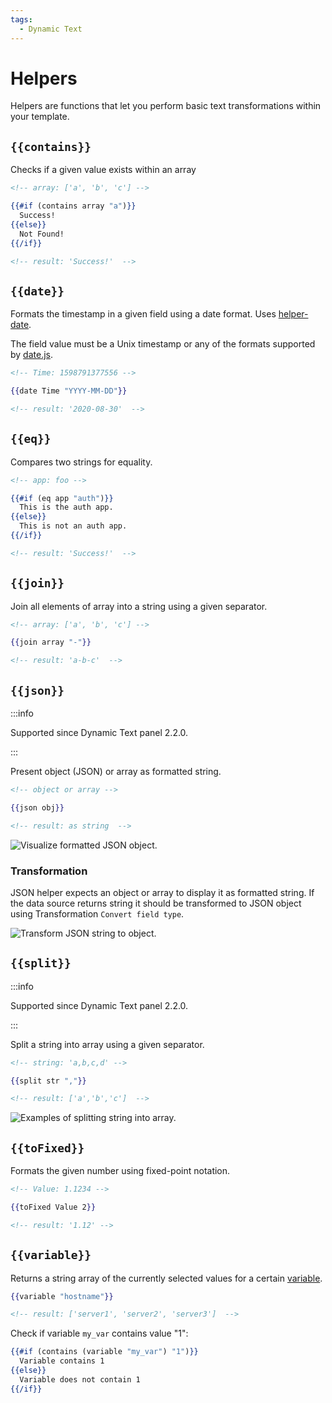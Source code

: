 ```yaml
---
tags:
  - Dynamic Text
---
```



# Helpers

Helpers are functions that let you perform basic text transformations within your template.

## `{{contains}}`

Checks if a given value exists within an array

```handlebars
<!-- array: ['a', 'b', 'c'] -->

{{#if (contains array "a")}}
  Success!
{{else}}
  Not Found!
{{/if}}

<!-- result: 'Success!'  -->
```

## `{{date}}`

Formats the timestamp in a given field using a date format. Uses [helper-date](https://github.com/helpers/helper-date).

The field value must be a Unix timestamp or any of the formats supported by [date.js](https://date.js.org/).

```handlebars
<!-- Time: 1598791377556 -->

{{date Time "YYYY-MM-DD"}}

<!-- result: '2020-08-30'  -->
```

## `{{eq}}`

Compares two strings for equality.

```handlebars
<!-- app: foo -->

{{#if (eq app "auth")}}
  This is the auth app.
{{else}}
  This is not an auth app.
{{/if}}

<!-- result: 'Success!'  -->
```

## `{{join}}`

Join all elements of array into a string using a given separator.

```handlebars
<!-- array: ['a', 'b', 'c'] -->

{{join array "-"}}

<!-- result: 'a-b-c'  -->
```

## `{{json}}`

:::info

Supported since Dynamic Text panel 2.2.0.

:::

Present object (JSON) or array as formatted string.

```handlebars
<!-- object or array -->

{{json obj}}

<!-- result: as string  -->
```

<Image
  title="Visualize formatted JSON object."
  src="/img/plugins/volkovlabs-dynamictext-panel/json.png"
/>

### Transformation

JSON helper expects an object or array to display it as formatted string. If the data source returns string it should be transformed to JSON object using Transformation `Convert field type`.

<Image
  title="Transform JSON string to object."
  src="/img/plugins/volkovlabs-dynamictext-panel/json-transformation.png"
/>

## `{{split}}`

:::info

Supported since Dynamic Text panel 2.2.0.

:::

Split a string into array using a given separator.

```handlebars
<!-- string: 'a,b,c,d' -->

{{split str ","}}

<!-- result: ['a','b','c']  -->
```

<Image
  title="Examples of splitting string into array."
  src="/img/plugins/volkovlabs-dynamictext-panel/split.png"
/>

## `{{toFixed}}`

Formats the given number using fixed-point notation.

```handlebars
<!-- Value: 1.1234 -->

{{toFixed Value 2}}

<!-- result: '1.12' -->
```

## `{{variable}}`

Returns a string array of the currently selected values for a certain [variable](https://grafana.com/docs/grafana/latest/dashboards/variables/).

```handlebars
{{variable "hostname"}}

<!-- result: ['server1', 'server2', 'server3']  -->
```

Check if variable `my_var` contains value "1":

```handlebars
{{#if (contains (variable "my_var") "1")}}
  Variable contains 1
{{else}}
  Variable does not contain 1
{{/if}}
```
